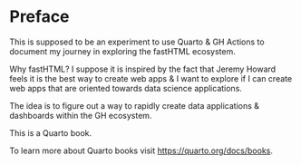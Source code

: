 # Preface {.unnumbered}

This is supposed to be an experiment to use Quarto & GH Actions to document my journey in exploring the fastHTML ecosystem.

Why fastHTML? I suppose it is inspired by the fact that Jeremy Howard feels it is the best way to create web apps & I want to explore if I can create web apps that are oriented towards data science applications.

The idea is to figure out a way to rapidly create data applications & dashboards within the GH ecosystem.

This is a Quarto book.

To learn more about Quarto books visit <https://quarto.org/docs/books>.
